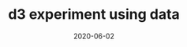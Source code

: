 ---
title: d3 experiment using data
date: 2020-06-02
description: Trying to display some cool data using D3
tags:
  - Tutorial
---